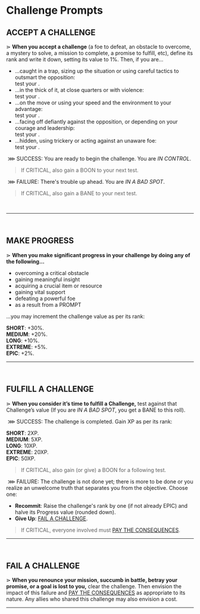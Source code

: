 
# Challenge Prompts

## ACCEPT A CHALLENGE
⋗ **When you accept a challenge** (a foe to defeat, an obstacle to overcome, a mystery to solve, a mission to complete, a promise to fulfill, etc), define its rank and write it down, setting its value to 1%. Then, if you are...
- ...caught in a trap, sizing up the situation or using careful tactics to outsmart the opposition:<br/>
 test your <Stat name="WITS"/>.
- ...in the thick of it, at close quarters or with violence:<br/>
 test your <Stat name="MIGHT"/>.
- ...on the move or using your speed and the environment to your advantage:<br/>
 test your <Stat name="HASTE"/>.
- ...facing off defiantly against the opposition, or depending on your courage and leadership:<br/>
 test your <Stat name="CHARM"/>.
- ...hidden, using trickery or acting against an unaware foe:<br/>
 test your <Stat name="GUILE"/>.

&nbsp;<span class="primary bold">⋙ SUCCESS</span>: You are ready to begin the challenge. You are _IN CONTROL_. 

> If <span class="primary bold">CRITICAL</span>, also gain a <span class="boon">BOON</span> to your next test.

&nbsp;<span class="secondary bold">⋙ FAILURE</span>: There's trouble up ahead. You are _IN A BAD SPOT_. 

> If <span class="secondary bold">CRITICAL</span>, also gain a <span class="bane" >BANE</span> to your next test.
<br/>
<hr/>
<br/>

## MAKE PROGRESS
⋗ **When you make significant progress in your challenge by doing any of the following...**
- overcoming a critical obstacle
- gaining meaningful insight
- acquiring a crucial item or resource
- gaining vital support
- defeating a powerful foe
- as a result from a PROMPT

...you may increment the challenge value as per its rank:

**SHORT**: +30%.<br/>
**MEDIUM**: +20%.<br/>
**LONG**: +10%.<br/>
**EXTREME**: +5%.<br/>
**EPIC**: +2%.<br/>
<hr/>
<br/>

## FULFILL A CHALLENGE
⋗ **When you consider it’s time to fulfill a Challenge,** test against that Challenge’s value (If you are _IN A BAD SPOT_, you get a <span class="bane" >BANE</span> to this roll).

&nbsp;<span class="primary bold">⋙ SUCCESS</span>: The challenge is completed. Gain XP as per its rank:

**SHORT**: 2XP.<br/>
**MEDIUM**: 5XP.<br/>
**LONG**: 10XP.<br/>
**EXTREME**: 20XP.<br/>
**EPIC**: 50XP.<br/>

> If <span class="primary bold">CRITICAL</span>, also gain (or give) a <span class="boon">BOON</span> for a following test.

&nbsp;<span class="secondary bold">⋙ FAILURE</span>: The challenge is not done yet; there is more to be done or you realize an unwelcome truth that separates you from the objective. Choose one: 
- **Recommit**: Raise the challenge's rank by one (if not already EPIC) and halve its Progress value (rounded down).
- **Give Up**: [FAIL A CHALLENGE](/prompts/challenge-prompts#fail-a-challenge).

> If <span class="secondary bold">CRITICAL</span>, everyone involved must [PAY THE CONSEQUENCES](/prompts/fate-prompts#pay-the-consequences).

<hr/>
<br/>

## FAIL A CHALLENGE
⋗ **When you renounce your mission, succumb in battle, betray your promise, or a goal is lost to you,** clear the challenge. Then envision the impact of this failure and [PAY THE CONSEQUENCES](/prompts/fate-prompts#pay-the-consequences) as appropriate to its nature. Any allies who shared this challenge may also envision a cost.
<hr/>
<br/>

<div style="height: 400px;"></div>